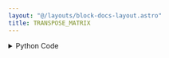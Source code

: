 ```yaml
---
layout: "@/layouts/block-docs-layout.astro"
title: TRANSPOSE_MATRIX
---
```



<PythonDocsDisplay docstring={docstring} />

<details>
<summary>Python Code</summary>
```python
from numpy import transpose
from flojoy import flojoy, Matrix


@flojoy
def TRANSPOSE_MATRIX(default: Matrix) -> Matrix:
    """The TRANSPOSE_MATRIX node takes an input 2D matrix and transposes it.

    Inputs
    ------
    a : Matrix
        The input matrix to be transposed

    Returns
    -------
    Matrix
        The transposed matrix
    """

    return Matrix(m=transpose(default.m, (1, 0)))

```
[Find this Flojoy Block on GitHub](https://github.com/flojoy-ai/blocks/blob/main/blocks/TRANSFORMERS/MATRIX_MANIPULATION/TRANSPOSE_MATRIX/TRANSPOSE_MATRIX.py)
</details>

## Example

<AppDisplay app={app} blockName="TRANSPOSE_MATRIX" client:visible />
